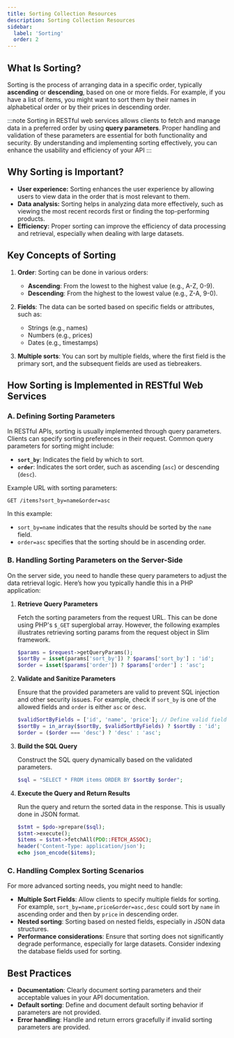 ```yaml
---
title: Sorting Collection Resources
description: Sorting Collection Resources
sidebar:
  label: 'Sorting'
  order: 2
---
```


## **What Is Sorting?**

Sorting is the process of arranging data in a specific order, typically **ascending** or **descending**, based on one or more fields.
For example, if you have a list of items, you might want to sort them by their names in alphabetical order or by their prices in descending order.  

:::note
Sorting in RESTful web services allows clients to fetch and manage data in a preferred order by using **query parameters**. Proper handling and validation of these parameters are essential for both functionality and security. By understanding and implementing sorting effectively, you can enhance the usability and efficiency of your API
:::

## **Why Sorting is Important?**

- **User experience:** Sorting enhances the user experience by allowing users to view data in the order that is most relevant to them.
- **Data analysis:** Sorting helps in analyzing data more effectively, such as viewing the most recent records first or finding the top-performing products.
- **Efficiency:** Proper sorting can improve the efficiency of data processing and retrieval, especially when dealing with large datasets.

## **Key Concepts of Sorting**

1. **Order**: Sorting can be done in various orders:
   - **Ascending**: From the lowest to the highest value (e.g., A-Z, 0-9).
   - **Descending**: From the highest to the lowest value (e.g., Z-A, 9-0).

2. **Fields**: The data can be sorted based on specific fields or attributes, such as:
   - Strings (e.g., names)
   - Numbers (e.g., prices)
   - Dates (e.g., timestamps)

3. **Multiple sorts**: You can sort by multiple fields, where the first field is the primary sort, and the subsequent fields are used as tiebreakers.

## **How Sorting is Implemented in RESTful Web Services**

### A. **Defining Sorting Parameters**

In RESTful APIs, sorting is usually implemented through query parameters. Clients can specify sorting preferences in their request. Common query parameters for sorting might include:

- **`sort_by`**: Indicates the field by which to sort.
- **`order`**: Indicates the sort order, such as ascending (`asc`) or descending (`desc`).

Example URL with sorting parameters:

```
GET /items?sort_by=name&order=asc
```

In this example:
- `sort_by=name` indicates that the results should be sorted by the `name` field.
- `order=asc` specifies that the sorting should be in ascending order.

### B. **Handling Sorting Parameters on the Server-Side**

On the server side, you need to handle these query parameters to adjust the data retrieval logic. Here’s how you typically handle this in a PHP application:

1. **Retrieve Query Parameters**

   Fetch the sorting parameters from the request URL. This can be done using PHP's `$_GET` superglobal array. However, the following examples illustrates retrieving sorting params from the request object in Slim framework. 

   ```php
   $params = $request->getQueryParams();
   $sortBy = isset(params['sort_by']) ? $params['sort_by'] : 'id';
   $order = isset($params['order']) ? $params['order'] : 'asc';
   ```

2. **Validate and Sanitize Parameters**

   Ensure that the provided parameters are valid to prevent SQL injection and other security issues. For example, check if `sort_by` is one of the allowed fields and `order` is either `asc` or `desc`.

   ```php
   $validSortByFields = ['id', 'name', 'price']; // Define valid fields
   $sortBy = in_array($sortBy, $validSortByFields) ? $sortBy : 'id';
   $order = ($order === 'desc') ? 'desc' : 'asc';
   ```

3. **Build the SQL Query**

   Construct the SQL query dynamically based on the validated parameters. 

   ```php
   $sql = "SELECT * FROM items ORDER BY $sortBy $order";
   ```

4. **Execute the Query and Return Results**

   Run the query and return the sorted data in the response. This is usually done in JSON format.

   ```php
   $stmt = $pdo->prepare($sql);
   $stmt->execute();
   $items = $stmt->fetchAll(PDO::FETCH_ASSOC);
   header('Content-Type: application/json');
   echo json_encode($items);
   ```

### C. **Handling Complex Sorting Scenarios**

For more advanced sorting needs, you might need to handle:

- **Multiple Sort Fields**: Allow clients to specify multiple fields for sorting. For example, `sort_by=name,price&order=asc,desc` could sort by `name` in ascending order and then by `price` in descending order.
- **Nested sorting**: Sorting based on nested fields, especially in JSON data structures.
- **Performance considerations**: Ensure that sorting does not significantly degrade performance, especially for large datasets. Consider indexing the database fields used for sorting.

## **Best Practices**

- **Documentation**: Clearly document sorting parameters and their acceptable values in your API documentation.
- **Default sorting**: Define and document default sorting behavior if parameters are not provided.
- **Error handling**: Handle and return errors gracefully if invalid sorting parameters are provided.


